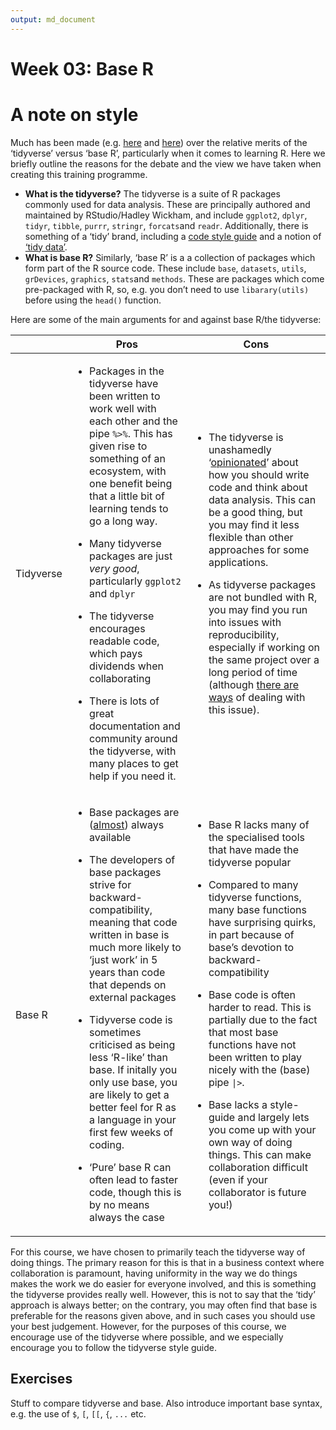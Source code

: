 ```yaml
---
output: md_document
---
```


<!-- Please edit README.Rmd - not README.md -->

# Week 03: Base R

# A note on style

Much has been made (e.g. [here](http://varianceexplained.org/r/teach-tidyverse/) and [here](https://www.r-bloggers.com/2019/12/why-i-dont-use-the-tidyverse/)) over the relative merits of the 'tidyverse' versus 'base R', particularly when it comes to learning R. Here we briefly outline the reasons for the debate and the view we have taken when creating this training programme.

-   **What is the tidyverse?** The tidyverse is a suite of R packages commonly used for data analysis. These are principally authored and maintained by RStudio/Hadley Wickham, and include `ggplot2`, `dplyr`, `tidyr`, `tibble`, `purrr`, `stringr`, `forcats`and `readr`. Additionally, there is something of a 'tidy' brand, including a [code style guide](https://style.tidyverse.org/) and a notion of ['tidy data'](https://r4ds.had.co.nz/tidy-data.html#tidy-data-1).
-   **What is base R?** Similarly, 'base R' is a a collection of packages which form part of the R source code. These include `base`, `datasets`, `utils`, `grDevices`, `graphics`, `stats`and `methods`. These are packages which come pre-packaged with R, so, e.g. you don't need to use `libarary(utils)` before using the `head()` function.

Here are some of the main arguments for and against base R/the tidyverse:

+-----------+---------------------------------------------------------------------------------------------------------------------------------------------------------------------------------------------------------------------------------+------------------------------------------------------------------------------------------------------------------------------------------------------------------------------------------------------------------------------------------------------------------------------------------+
|           | Pros                                                                                                                                                                                                                            | Cons                                                                                                                                                                                                                                                                                     |
+===========+=================================================================================================================================================================================================================================+==========================================================================================================================================================================================================================================================================================+
| Tidyverse | -   Packages in the tidyverse have been written to work well with each other and the pipe `%>%`. This has given rise to something of an ecosystem, with one benefit being that a little bit of learning tends to go a long way. | -   The tidyverse is unashamedly '[opinionated](https://www.tidyverse.org/)' about how you should write code and think about data analysis. This can be a good thing, but you may find it less flexible than other approaches for some applications.                                     |
|           |                                                                                                                                                                                                                                 |                                                                                                                                                                                                                                                                                          |
|           | -   Many tidyverse packages are just *very good*, particularly `ggplot2` and `dplyr`                                                                                                                                            | -   As tidyverse packages are not bundled with R, you may find you run into issues with reproducibility, especially if working on the same project over a long period of time (although [there are ways](https://rstudio.github.io/renv/articles/renv.html) of dealing with this issue). |
|           |                                                                                                                                                                                                                                 |                                                                                                                                                                                                                                                                                          |
|           | -   The tidyverse encourages readable code, which pays dividends when collaborating                                                                                                                                             |                                                                                                                                                                                                                                                                                          |
|           |                                                                                                                                                                                                                                 |                                                                                                                                                                                                                                                                                          |
|           | -   There is lots of great documentation and community around the tidyverse, with many places to get help if you need it.                                                                                                       |                                                                                                                                                                                                                                                                                          |
+-----------+---------------------------------------------------------------------------------------------------------------------------------------------------------------------------------------------------------------------------------+------------------------------------------------------------------------------------------------------------------------------------------------------------------------------------------------------------------------------------------------------------------------------------------+
| Base R    | -   Base packages are ([almost](https://stackoverflow.com/questions/31132552/no-visible-global-function-definition-for-median)) always available                                                                                | -   Base R lacks many of the specialised tools that have made the tidyverse popular                                                                                                                                                                                                      |
|           |                                                                                                                                                                                                                                 |                                                                                                                                                                                                                                                                                          |
|           | -   The developers of base packages strive for backward-compatibility, meaning that code written in base is much more likely to 'just work' in 5 years than code that depends on external packages                              | -   Compared to many tidyverse functions, many base functions have surprising quirks, in part because of base's devotion to backward-compatibility                                                                                                                                       |
|           |                                                                                                                                                                                                                                 |                                                                                                                                                                                                                                                                                          |
|           | -   Tidyverse code is sometimes criticised as being less 'R-like' than base. If initally you only use base, you are likely to get a better feel for R as a language in your first few weeks of coding.                          | -   Base code is often harder to read. This is partially due to the fact that most base functions have not been written to play nicely with the (base) pipe `|>`.                                                                                                                        |
|           |                                                                                                                                                                                                                                 |                                                                                                                                                                                                                                                                                          |
|           | -   'Pure' base R can often lead to faster code, though this is by no means always the case                                                                                                                                     | -   Base lacks a style-guide and largely lets you come up with your own way of doing things. This can make collaboration difficult (even if your collaborator is future you!)                                                                                                            |
+-----------+---------------------------------------------------------------------------------------------------------------------------------------------------------------------------------------------------------------------------------+------------------------------------------------------------------------------------------------------------------------------------------------------------------------------------------------------------------------------------------------------------------------------------------+

For this course, we have chosen to primarily teach the tidyverse way of doing things. The primary reason for this is that in a business context where collaboration is paramount, having uniformity in the way we do things makes the work we do easier for everyone involved, and this is something the tidyverse provides really well. However, this is not to say that the 'tidy' approach is always better; on the contrary, you may often find that base is preferable for the reasons given above, and in such cases you should use your best judgement. However, for the purposes of this course, we encourage use of the tidyverse where possible, and we especially encourage you to follow the tidyverse style guide.

## Exercises

Stuff to compare tidyverse and base. Also introduce important base syntax, e.g. the use of `$`, `[`, `[[`, `{`, `...` etc.
